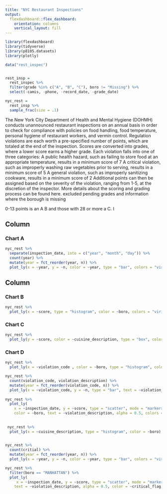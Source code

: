 ```yaml
---
title: "NYC Restaurant Inspections"
output: 
  flexdashboard::flex_dashboard:
    orientation: columns
    vertical_layout: fill
---
```



```r
library(flexdashboard)
library(tidyverse)
library(p8105.datasets)
library(plotly)

data("rest_inspec")


rest_insp = 
  rest_inspec %>% 
  filter(grade %in% c("A", "B", "C"), boro != "Missing") %>% 
  select(-camis, -phone, -record_date, -grade_date) 

nyc_rest = 
  rest_insp %>% 
  sample_frac(size = .1)
```

The New York City Department of Health and Mental Hygiene (DOHMH) conducts unannounced restaurant inspections on an annual basis in order to check for compliance with policies on food handling, food temperature, personal hygiene of restaurant workers, and vermin control. Regulation violations are each worth a pre-specified number of points, which are totaled at the end of the inspection. Scores are converted into grades, where a lower score earns a higher grade.
Each violation falls into one of three categories:
A public health hazard, such as failing to store food at an appropriate temperature, results in a minimum score of 7
A critical violation, such as improperly washing raw vegetables prior to serving, results in a minimum score of 5
A general violation, such as improperly sanitizing cookware, results in a minimum score of 2
Additional points can then be assigned based on the severity of the violation, ranging from 1-5, at the discretion of the inspector.
More details about the scoring and grading process can be found here.
 excluded pending grades and information where the borough is missing 
 
 0-13 points is an A
  B and those with 28 or more a C. I


Column {data-width=650}
-----------------------------------------------------------------------

### Chart A

```r
nyc_rest %>%   
  separate(inspection_date, into = c("year", "month", "day")) %>% 
  count(year) %>% 
  mutate(year = fct_reorder(year, n)) %>% 
  plot_ly(x = ~year, y = ~n, color = ~year, type = "bar", colors = "viridis")

```


Column {data-width=350}
-----------------------------------------------------------------------

### Chart B

```r
nyc_rest %>% 
  plot_ly(x = ~score, type = "histogram", color = ~boro, colors = "viridis")

```


### Chart C

```r
nyc_rest %>% 
  plot_ly(y = ~score, color = ~cuisine_description, type = "box", colors = "viridis")

```


### Chart D

```r
nyc_rest %>% 
  plot_ly(x = ~violation_code , color = ~boro, type = "histogram", colors = "viridis", text = ~violation_description)
```

```r
nyc_rest %>% 
  count(violation_code, violation_description) %>% 
  mutate(year = fct_reorder(violation_code, n)) %>% 
  plot_ly(x = ~violation_code, y = ~n, type = "bar", text = ~violation_description) 
  
nyc_rest %>%
  plot_ly(
    x = ~inspection_date, y = ~score, type = "scatter", mode = "markers",
    color = ~boro, text = ~violation_description, alpha = 0.5, colors = "viridis")
  
  
 nyc_rest %>% 
  plot_ly(x = ~cuisine_description, type = "histogram", color = ~boro)
   

nyc_rest %>%   
  count(critial) %>% 
  mutate(year = fct_reorder(year, n)) %>% 
  plot_ly(x = ~year, y = ~n, color = ~year, type = "bar", colors = "viridis")
```

```r
nyc_rest %>% 
  filter(boro == "MANHATTAN") %>% 
  plot_ly(
     x = ~inspection_date, y = ~score, type = "scatter", mode = "markers", 
    text = ~violation_description, alpha = 0.5, color = ~critical_flag, colors = "viridis")
```



